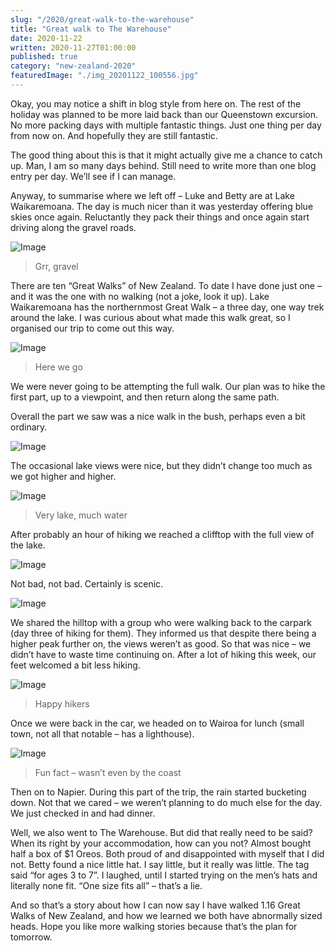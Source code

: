 ```yaml
---
slug: "/2020/great-walk-to-the-warehouse"
title: "Great walk to The Warehouse"
date: 2020-11-22
written: 2020-11-27T01:00:00
published: true
category: "new-zealand-2020"
featuredImage: "./img_20201122_100556.jpg"
---
```


Okay, you may notice a shift in blog style from here on. The rest of the holiday was planned to be more laid back than our Queenstown excursion. No more packing days with multiple fantastic things. Just one thing per day from now on. And hopefully they are still fantastic.

The good thing about this is that it might actually give me a chance to catch up. Man, I am so many days behind. Still need to write more than one blog entry per day. We’ll see if I can manage.

Anyway, to summarise where we left off – Luke and Betty are at Lake Waikaremoana. The day is much nicer than it was yesterday offering blue skies once again. Reluctantly they pack their things and once again start driving along the gravel roads.

![Image](img_20201122_090636.jpg)

> Grr, gravel

There are ten “Great Walks” of New Zealand. To date I have done just one – and it was the one with no walking (not a joke, look it up). Lake Waikaremoana has the northernmost Great Walk – a three day, one way trek around the lake. I was curious about what made this walk great, so I organised our trip to come out this way.

![Image](img_20201122_090737.jpg)

> Here we go

We were never going to be attempting the full walk. Our plan was to hike the first part, up to a viewpoint, and then return along the same path.

Overall the part we saw was a nice walk in the bush, perhaps even a bit ordinary.

![Image](img_20201122_092712.jpg)

The occasional lake views were nice, but they didn’t change too much as we got higher and higher.

![Image](img_20201122_100335.jpg)

> Very lake, much water

After probably an hour of hiking we reached a clifftop with the full view of the lake.

![Image](img_20201122_100556.jpg)

Not bad, not bad. Certainly is scenic.

![Image](img_20201122_100614.jpg)

We shared the hilltop with a group who were walking back to the carpark (day three of hiking for them). They informed us that despite there being a higher peak further on, the views weren’t as good. So that was nice – we didn’t have to waste time continuing on. After a lot of hiking this week, our feet welcomed a bit less hiking.

![Image](img_20201122_101521.jpg)

> Happy hikers

Once we were back in the car, we headed on to Wairoa for lunch (small town, not all that notable – has a lighthouse).

![Image](img_20201122_122035.jpg)

> Fun fact – wasn’t even by the coast

Then on to Napier. During this part of the trip, the rain started bucketing down. Not that we cared – we weren’t planning to do much else for the day. We just checked in and had dinner.

Well, we also went to The Warehouse. But did that really need to be said? When its right by your accommodation, how can you not? Almost bought half a box of $1 Oreos. Both proud of and disappointed with myself that I did not. Betty found a nice little hat. I say little, but it really was little. The tag said “for ages 3 to 7”. I laughed, until I started trying on the men’s hats and literally none fit. “One size fits all” – that’s a lie.

And so that’s a story about how I can now say I have walked 1.16 Great Walks of New Zealand, and how we learned we both have abnormally sized heads. Hope you like more walking stories because that’s the plan for tomorrow.